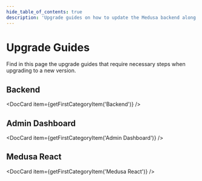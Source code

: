 ```yaml
---
hide_table_of_contents: true
description: 'Upgrade guides on how to update the Medusa backend along with other Medusa components to the latest version.'
---
```



# Upgrade Guides

Find in this page the upgrade guides that require necessary steps when upgrading to a new version.

## Backend

<DocCard
  item={getFirstCategoryItem('Backend')}
/>

## Admin Dashboard

<DocCard
  item={getFirstCategoryItem('Admin Dashboard')}
/>

## Medusa React

<DocCard
  item={getFirstCategoryItem('Medusa React')}
/>